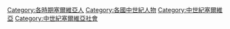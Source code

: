 [[Category:各時期塞爾維亞人|Category:各時期塞爾維亞人]]
[[Category:各國中世紀人物|Category:各國中世紀人物]]
[[Category:中世紀塞爾維亞|Category:中世紀塞爾維亞]]
[[Category:中世紀塞爾維亞社會|Category:中世紀塞爾維亞社會]]